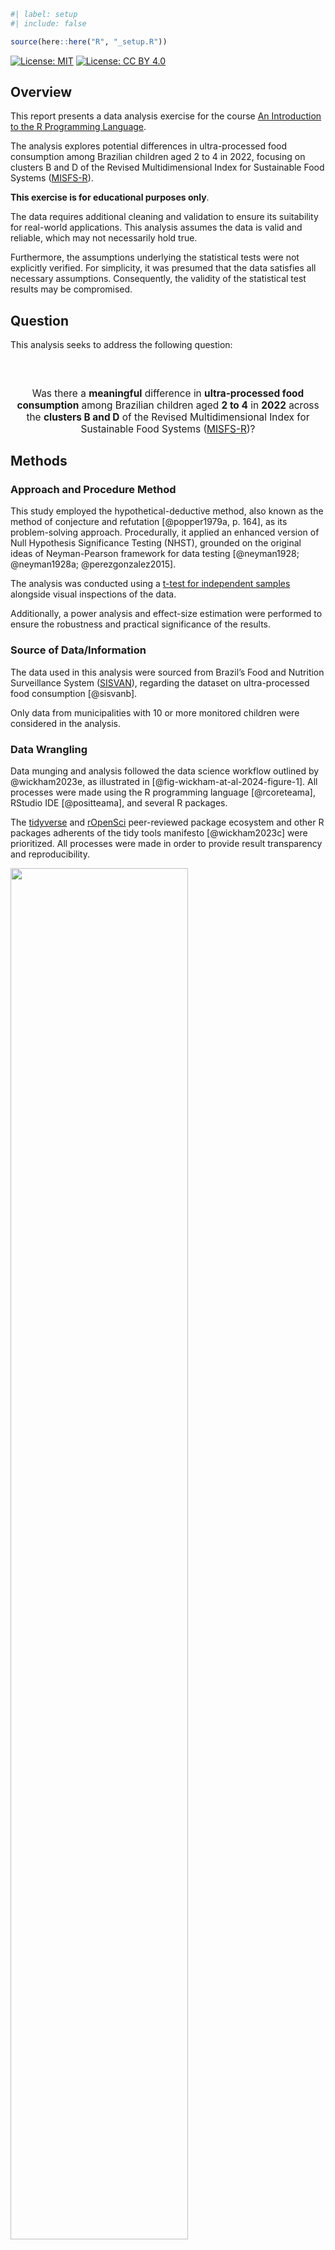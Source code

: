 ```r
#| label: setup
#| include: false

source(here::here("R", "_setup.R"))
```

<!-- badges: start -->
[![License: MIT](https://img.shields.io/badge/License-MIT-green.svg)](https://opensource.org/licenses/MIT)
[![License: CC BY 4.0](https://img.shields.io/badge/License-CC_BY_4.0-lightgrey.svg)](https://creativecommons.org/licenses/by/4.0/)
<!-- badges: end -->

## Overview

This report presents a data analysis exercise for the course [An Introduction to the R Programming Language](https://github.com/danielvartan/r-course).

The analysis explores potential differences in ultra-processed food consumption among Brazilian children aged 2 to 4 in 2022, focusing on clusters B and D of the Revised Multidimensional Index for Sustainable Food Systems ([MISFS-R](https://doi.org/10.1002/sd.2376)).

::: {.callout-warning}
**This exercise is for educational purposes only**.

The data requires additional cleaning and validation to ensure its suitability for real-world applications. This analysis assumes the data is valid and reliable, which may not necessarily hold true.

Furthermore, the assumptions underlying the statistical tests were not explicitly verified. For simplicity, it was presumed that the data satisfies all necessary assumptions. Consequently, the validity of the statistical test results may be compromised.
:::

## Question

This analysis seeks to address the following question:

::: {style="text-align: center; font-size: 1.1em; padding-top: 30px;"}
Was there a [**meaningful**]{.brand-red} difference in [**ultra-processed food consumption**]{.brand-red} among Brazilian children aged [**2 to 4**]{.brand-red} in [**2022**]{.brand-red} across the [**clusters B and D**]{.brand-red} of the Revised Multidimensional Index for Sustainable Food Systems ([MISFS-R](https://doi.org/10.1002/sd.2376))?
:::

## Methods

### Approach and Procedure Method

This study employed the hypothetical-deductive method, also known as the method of conjecture and refutation [@popper1979a, p. 164], as its problem-solving approach. Procedurally, it applied an enhanced version of Null Hypothesis Significance Testing (NHST), grounded on the original ideas of Neyman-Pearson framework for data testing [@neyman1928; @neyman1928a; @perezgonzalez2015].

The analysis was conducted using a [t-test for independent samples](https://en.wikipedia.org/wiki/Student%27s_t-test) alongside visual inspections of the data.

Additionally, a power analysis and effect-size estimation were performed to ensure the robustness and practical significance of the results.

### Source of Data/Information

The data used in this analysis were sourced from Brazil's Food and Nutrition Surveillance System ([SISVAN](https://sisaps.saude.gov.br/sisvan/)), regarding the dataset on ultra-processed food consumption [@sisvanb].

Only data from municipalities with 10 or more monitored children were considered in the analysis.

### Data Wrangling

Data munging and analysis followed the data science workflow outlined by @wickham2023e, as illustrated in [@fig-wickham-at-al-2024-figure-1]. All processes were made using the R programming language [@rcoreteama], RStudio IDE [@positteama], and several R packages.

The [tidyverse](https://www.tidyverse.org/) and [rOpenSci](https://ropensci.org/) peer-reviewed package ecosystem and other R packages adherents of the tidy tools manifesto [@wickham2023c] were prioritized. All processes were made in order to provide result transparency and reproducibility.

::: {#fig-wickham-at-al-2024-figure-1}
![](images/wickham-at-al-2024-figure-1.png){width=75%}

[Source: Reproduced from @wickham2023e.]{.legend}

Data science workflow created by Wickham, Çetinkaya-Runde, and Grolemund.
:::

The Tidyverse [code style guide](https://style.tidyverse.org/) and [design principles](https://design.tidyverse.org/) were followed to ensure consistency and enhance readability.

All the analyses are 100% reproducible and can be run again at any time. See the [README](hhttps://github.com/danielvartan/r-course-exercise/blob/main/README.md) file in the code repository to learn how to run them.

### Hypothesis Testing

We tested whether the means of ultra-processed food consumption among Brazilian children aged 2 to 4 in 2022 differed meaningfully across the clusters B and D of the Revised Multidimensional Index for Sustainable Food Systems (MISFS-R).

To ensure practical significance, we applied a Minimum Effect Size (MES) criterion, following the original Neyman-Pearson framework for hypothesis testing [@neyman1928; @neyman1928a; @perezgonzalez2015]. The MES was set at Cohen's threshold for small effects (Cohen's $d$ = 0.2) [@cohen1988a]. Thus, a difference was considered meaningfully only if its effect-size was greater or equal to the MES; otherwise, it was considered negligible.

The test was structured as follows:

- **Null Hypothesis** ($\text{H}_{0}$): Ultra-processed food consumption among Brazilian children aged 2 to 4 in 2022 does not differ meaningfully across MISFS-R clusters B and D, indicated by Cohen's $d$ effect-size statistic being smaller than $0.2$ (negligible) **or** by a non-significant t-statistic (with a Type I error probability ($\alpha$) of $0.05$).

- **Alternative Hypothesis** ($\text{H}_{a}$): Ultra-processed food consumption among Brazilian children aged 2 to 4 in 2022 differs meaningfully across MISFS-R clusters B and D, indicated by Cohen's $d$ effect-size statistic being greater or equal than $0.2$ (non-negligible) **and** by a significant t-statistic (with a Type I error probability ($\alpha$) of $0.05$).

Formally:

$$
\begin{cases}
\text{H}_{0}: \text{Cohen's} \ d < \text{MES} \quad \text{or} \quad \text{t-statistic is not significant} \ (\alpha \geq 0.05) \\
\text{H}_{a}: \text{Cohen's} \ d \geq \text{MES} \quad \text{and} \quad \text{t-statistic is significant} \ (\alpha < 0.05)
\end{cases}
$$

### Interpretation of Results

#### Revised Multidimensional Index for Sustainable Food Systems (MISFS-R)

MISFS is a multidimensional index designed to assess the sustainability of food systems at a subnational level in Brazil, incorporating local behaviors and practices. The MISFS-R is a revised version that introduces new indicators and a refined methodology ([@fig-norde-2023-figure-6]). For more details, see @carvalho2021a and @norde2023.

::: {#fig-norde-2023-figure-6}
![](images/norde-2023-figure-6.jpg){width=90%}

[Source: Reproduced from @norde2023.]{.legend}

Dendrogram for cluster analysis between Brazilian states considering all the Revised Multidimensional Index for Sustainable Food Systems (MISFS-R) indicators and geographical location of each cluster.
:::

#### Pratical Significance

To ensure practical significance, we used Cohen's $d$ statistic small size benchmark as a reference. This statistic was analyzed considering a confidence interval of $95\%$.

We emphasize the need for the use of a MES while conducting hypothesis tests, since a p-value does not measure effect size; rather, it represents the conditional probability of observing the test statistic (or a more extreme value) given that the null hypothesis is true [@cohen1994; @wasserstein2016].

## Setting the Enviroment

```r
#| output: false

library(brandr)
library(curl)
library(dplyr)
library(effectsize)
library(ggplot2)
library(here)
library(infer)
library(janitor)
library(patchwork)
library(pwr)
library(pwrss)
library(readr)
library(readxl)
library(stringr)
library(summarytools)
library(tidyr)
```

## Importing and Tidying the Data

Source: SISVAN [Food Consumption](https://opendatasus.saude.gov.br/dataset/sisvan-estado-nutricional) dataset for ultra-processed food consumption of children between 2 to 4 years old (Sistema de Vigilância Alimentar e Nutricional, n.d.).

### Downloading the Data

```r
if (!dir.exists(here::here("data"))) dir.create("data")
```

```r
#| eval: false

file <- here("data", "sisvan-raw.xlsx")

paste0(
    "https://sisaps.saude.gov.br/sisvan/public/file/relatorios/",
    "consumo/2oumais/entre2a4anos/CONS_ULTRA.xlsx"
  ) |>
  curl::curl_download(file)
```

### Reading the Data

```r
#| output: false

data <-
  here("data", "sisvan-raw.xlsx") |>
  read_xlsx(
    sheet = "2022",
    skip = 1,
    col_types = "text"
  )
```

### Tidying the Data

```r
data <-
  data |>
  clean_names() |>
  rename(
    state_abbrev = uf,
    municipality_code = codigo_ibge,
    municipality_name = municipio,
    n_upf = total,
    n_upf_rel = percent,
    n_monitored = x6
  ) |>
  mutate(
    municipality_code = as.integer(municipality_code),
    municipality_name = str_to_title(municipality_name),
    n_upf = as.integer(n_upf),
    n_monitored = as.integer(n_monitored),
    year = as.integer(2022)
  ) |>
  relocate(year)
```

### Validating the Data

```r
data <-
  data |>
  filter(
    !n_upf > n_monitored,
    n_monitored >= 10,
    !state_abbrev == "DF"
  ) |>
  drop_na(n_upf, n_monitored) |>
  mutate(n_upf_rel = n_upf / n_monitored)
```

### Transforming the Data

```r
data <-
  data |>
  mutate(
    misfs = case_match(
      state_abbrev,
      c("AC", "GO", "MS", "MT", "RO", "TO") ~ "A",
      c("ES", "MG", "PR", "RJ", "RS", "SC", "SP") ~ "B",
      c("AL", "BA", "CE", "MA", "PB", "PE", "PI", "RN", "SE") ~ "C",
      c("AM", "AP", "PA", "RR") ~ "D",
    ) |>
      factor(levels = c("A", "B", "C", "D"))
  ) |>
  filter(misfs %in% c("B", "D")) |>
  relocate(misfs, .before = state_abbrev)
```

```r
data
```

```r
#| eval: false
#| include: false

data |> dplyr::sample_n(1000) |> View()
```

```r
#| eval: false
#| include: false

data |> dplyr::glimpse()
```

## Saving the Valid Data

```r
data |> write_csv(here("data", "sisvan-valid.csv"))
```

```r
data |> write_rds(here("data", "sisvan-valid.rds"))
```

## Data Dictionary

- `year`: Year of the data collection (type: `integer`).
- `misfs`: Revised Multidimensional Index for Sustainable Food Systems (MISFS-R) cluster (type: `factor`).
- `state_abbrev`: State abbreviation (Federal Unit) (type: `character`).
- `municipality_code`: Municipality code (type: `integer`).
- `municipality_name`: Municipality name (type: `character`).
- `n_upf`: Number of children that consumed ultra-processed foods (UPF) (type: `integer`).
- `n_upf_rel`: Percentage of children that consumed ultra-processed foods (UPF) (type: `double`).
- `n_monitored`: Number of monitored children (type: `integer`).

## Checking Distributions

:::: {.panel-tabset}
#### `misfs`

::: {#tbl-var-distribution-freqs-misfs}
```r
#| code-fold: true
#| output: asis

data |>
  freq(
    var = misfs,
    style = "rmarkdown",
    plain.ascii = FALSE,
    headings = FALSE
  )
```

[Source: Created by the authors.]{.legend}

Frequencies of the `misfs` variable.
:::

::: {#fig-var-distribution-bar-plot-misfs}
```r
#| code-fold: true

levels <- data |> pull(misfs) |> levels()

data |>
  ggplot(aes(y = misfs)) +
  geom_bar() +
  labs(x = "MISFS-R Cluster", y = "Frequency") +
  scale_y_discrete(limits = rev(levels))
```

[Source: Created by the authors.]{.legend}

Bar plot of the `misfs` variable.
:::

#### `n_upf_rel`

::: {#tbl-var-distribution-freqs-n_upf}
```r
#| code-fold: true
#| output: asis

data |>
  descr(
    var = n_upf_rel,
    style = "rmarkdown",
    plain.ascii = FALSE,
    headings = FALSE
  )
```

[Source: Created by the authors.]{.legend}

Statistics for the `n_upf_rel` variable.
:::

::: {#fig-var-distribution-hist-qq-plot-n_upf}
```r
#| code-fold: true

plot_hist <-
  data |>
  ggplot(aes(x = n_upf_rel)) +
  geom_histogram(
    aes(y = after_stat(density)),
    bins = 30,
    color = "white"
  ) +
  labs(x = "Value", y = "Density") +
  geom_density(
    color = get_brand_color("red"),
    linewidth = 1
  ) +
  theme(legend.position = "none")

plot_qq <-
  data |>
  ggplot(aes(sample = n_upf_rel)) +
  stat_qq() +
  stat_qq_line(
    color = get_brand_color("red"),
    linewidth = 1
  ) +
  labs(
    x = "Theoretical quantiles (Std. normal)",
    y = "Sample quantiles"
  ) +
  theme(legend.position = "none")

plot_hist + plot_qq
```

[Source: Created by the authors.]{.legend}

Histogram of the `n_upf_rel` variable with a kernel density estimate, along with a quantile-quantile (Q-Q) plot between the variable and the theoretical quantiles of the normal distribution.
:::

::: {#fig-var-distribution-boxplot-n_upf}
```r
#| code-fold: true

data |>
  select(n_upf_rel) |>
  pivot_longer(everything()) |>
  ggplot(aes(x = name, y = value)) +
  geom_boxplot(
    outlier.color = get_brand_color("dark-red"),
    outlier.shape = 1,
    width = 0.75
  ) +
  geom_jitter(
    width = 0.375,
    alpha = 0.1,
    color = "black",
    size = 0.5
  ) +
  ggplot2::coord_flip() +
  scale_fill_brand_d() +
  labs(x = "Value") +
  theme(
    axis.title.y = ggplot2::element_blank(),
    axis.text.y = ggplot2::element_blank(),
    axis.ticks.y = ggplot2::element_blank()
  )
```

[Source: Created by the authors.]{.legend}

Boxplot of the `n_upf_rel` variable.
:::
::::

## Checking Combined Distributions

::: {#fig-combine-distributions-boxplot}
```r
#| code-fold: true

data |>
  ggplot(aes(x = misfs, y = n_upf_rel, fill = misfs)) +
  geom_boxplot(outlier.color = get_brand_color("dark-red")) +
  geom_jitter(width = 0.35, alpha = 0.1) +
  scale_fill_brand_d(alpha = 0.7) +
  labs(x = "MISFS-R", y = "UPF consumption (%)", fill = "MISFS-R")
```

[Source: Created by the authors.]{.legend}

Boxplots of the `n_upf_rel` variable by MISFS-R.
:::


::: {#fig-combine-distributions-density-plot}
```r
#| code-fold: true

data |>
  ggplot(aes(x = n_upf_rel, fill = misfs)) +
  geom_density(alpha = 0.5, position = "identity") +
  scale_fill_brand_d() +
  labs(x = "UPF consumption (%)", y = "Density", fill = "MISFS")
```

[Source: Created by the authors.]{.legend}

Density plots of the `n_upf_rel` variable by MISFS-R.
:::

## Modeling the Data

```r
observed_statistic <-
  data |>
  specify(n_upf_rel ~ misfs) |>
  hypothesize(null = "independence") |>
  calculate(stat = "t", order = c("B", "D"))

observed_statistic
```

```r
null_dist <-
  data |>
  specify(n_upf_rel ~ misfs) |>
  hypothesize(null = "independence") |>
  generate(reps = 1000, type = "permute") |>
  calculate(stat = "t", order = c("B", "D"))

null_dist
```

::: {#fig-t-test-simulation}
```r
#| code-fold: true

null_dist |>
  visualize() +
  shade_p_value(obs_stat = observed_statistic, direction = "two-sided") +
  labs(title = NULL, x = "t-statistic", y = "Frequency")
```

[Source: Created by the authors.]{.legend}

Simulation of the null distribution of the t-statistic along with the observed t-statistic.
:::

```r
null_dist |>
  get_p_value(obs_stat = observed_statistic, direction = "two-sided")
```

## Assessing the Effect Size

```r
#| code-fold: true

misfs_b <-
  data |>
  filter(misfs == "B") |>
  pull(n_upf_rel)

misfs_d <-
  data |>
  filter(misfs == "D") |>
  pull(n_upf_rel)
```

```r
effect_size <-
  cohens_d(
    x = misfs_b,
    y = misfs_d,
    mu = 0,
    adjust = TRUE, # Hedge's g
    ci = 0.95,
    alternative = "two.sided"
  )

effect_size
```

```r
effect_size |> interpret_hedges_g(rules = "cohen1988")
```

## Assessing Power

```r
pwr_analysis <- pwrss.t.2means(
  mu1 = misfs_b |> mean(na.rm = TRUE),
  mu2 = misfs_d |> mean(na.rm = TRUE),
  sd1 = misfs_b |> sd(na.rm = TRUE),
  sd2 = misfs_d |> sd(na.rm = TRUE),
  paired = FALSE,
  n2 = length(misfs_d),
  kappa = length(misfs_b) / length(misfs_d),
  power = NULL,
  alpha = 0.05,
  welch.df = TRUE,
  alternative = "not equal"
)
```

```r
#| code-fold: true
#| warning: false

power.t.test(
  ncp = pwr_analysis$ncp,
  df = pwr_analysis$df,
  alpha = pwr_analysis$parms$alpha,
  alternative = "not equal",
  plot = TRUE,
  verbose = FALSE
)
```

## Conclusion

Our analysis indicates that the difference in means was not statistically significant ($t$ = 0.789, $p$ = 0.384). The effect size was very small and did not exceed the Minimal Effect Size (MES) threshold (Hedges' $g$ = 0.06, 95% CI [-0.12, 0.25]), suggesting that any potential difference is likely negligible. Hedges' $g$ is interpreted similarly to Cohen's $d$.

The test had low power (1 - $\beta$ = 0.123), meaning a high probability of failing to detect a true difference if one exists ($\beta$ = 0.877). Given the low statistical power and the small effect size, [**the evidence is insufficient**]{.brand-red} to support a meaningful difference in ultra-processed food consumption among Brazilian children aged 2 to 4 in 2022 across clusters B and D.

## License

[![License:
MIT](https://img.shields.io/badge/license-MIT-green.png)](https://opensource.org/license/mit)
[![License: CC BY
4.0](https://img.shields.io/badge/License-CC_BY_4.0-lightgrey.svg)](https://creativecommons.org/licenses/by/4.0/)

The code in this report is licensed under the [MIT
License](https://opensource.org/license/mit/), while the document are available under the [Creative Commons Attribution 4.0 International
License](https://creativecommons.org/licenses/by/4.0/).

## How to Cite

To cite this work, please use the following format:

Vartanian, D., & Pereira, J. L. (2025). *An introduction to the R programming language: Class exercise* \[Report\]. Sustentarea Research and Extension Group at the University of São Paulo. <https://danielvartan.github.io/r-course-exercise/>

A BibTeX entry for LaTeX users is

```
@techreport{vartanian2025,
  title = {An introduction to the R programming language: Class exercise},
  author = {{Daniel Vartanian} and {Jaqueline Lopes Pereira}},
  year = {2025},
  address = {São Paulo},
  institution = {Sustentarea Research and Extension Group at the University of São Paulo},
  langid = {en},
  url = {https://danielvartan.github.io/r-course-exercise/}
}
```

## References {.unnumbered}

::: {#refs}
:::
